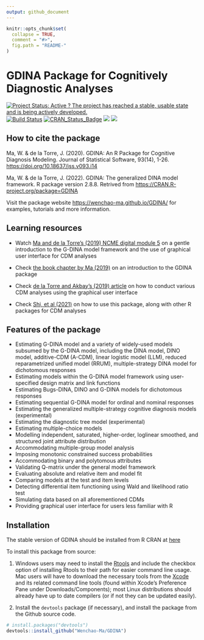 ```yaml
---
output: github_document
---
```


<!-- README.md is generated from README.Rmd. Please edit that file -->

```r
knitr::opts_chunk$set(
  collapse = TRUE,
  comment = "#>",
  fig.path = "README-"
)
```

# GDINA Package for Cognitively Diagnostic Analyses

[![Project Status: Active ? The project has reached a stable, usable state and is being actively developed.](https://www.repostatus.org/badges/latest/active.svg)](https://www.repostatus.org/)
[![Build Status](https://travis-ci.org/Wenchao-Ma/GDINA.svg?branch=master)](https://travis-ci.org/Wenchao-Ma/GDINA)
[![CRAN_Status_Badge](http://www.r-pkg.org/badges/version/GDINA)](https://cran.r-project.org/package=GDINA)
[![](https://cranlogs.r-pkg.org/badges/GDINA?color=brightgreen)](https://cran.r-project.org/package=GDINA)
[![](http://cranlogs.r-pkg.org/badges/grand-total/GDINA?color=green)](https://cran.r-project.org/package=GDINA)

## How to cite the package

Ma, W. & de la Torre, J. (2020). GDINA: An R Package for Cognitive Diagnosis Modeling. Journal of
Statistical Software, 93(14), 1-26. [https://doi.org/10.18637/jss.v093.i14](https://doi.org/10.18637/jss.v093.i14)

Ma, W. & de la Torre, J. (2022). GDINA: The generalized DINA model framework. R package version 2.8.8. Retrived from [https://CRAN.R-project.org/package=GDINA](https://CRAN.R-project.org/package=GDINA)

Visit the package website [https://wenchao-ma.github.io/GDINA/](https://wenchao-ma.github.io/GDINA/) for examples, tutorials and more information.

## Learning resources

* Watch [Ma and de la Torre's (2019) NCME digital module 5](https://ncme.elevate.commpartners.com/) on a gentle introduction to the G-DINA model framework and the use of graphical user interface for CDM analyses

* Check [the book chapter by Ma (2019)](https://doi.org/10.1007/978-3-030-05584-4_29) on an introduction to the GDINA package

* Check [de la Torre and Akbay's (2019) article](https://ejer.com.tr/) on how to conduct various CDM analyses using the graphical user interface

* Check [Shi, et al (2021)](https://doi.org/10.3390/psych3040052) on how to use this package, along with other R packages for CDM analyses

## Features of the package

*  Estimating G-DINA model and a variety of widely-used models subsumed by the G-DINA model, including the DINA model, DINO model, additive-CDM (A-CDM), linear logistic model (LLM), reduced reparametrized unified model (RRUM), multiple-strategy DINA model for dichotomous responses
*  Estimating models within the G-DINA model framework using user-specified design matrix and link functions
*  Estimating Bugs-DINA, DINO and G-DINA models for dichotomous responses
*  Estimating sequential G-DINA model for ordinal and nominal responses
*  Estimating the generalized multiple-strategy cognitive diagnosis models (experimental)
*  Estimating the diagnostic tree model (experimental)
*  Estimating multiple-choice models
*  Modelling independent, saturated, higher-order, loglinear smoothed, and structured joint attribute distribution
*  Accommodating multiple-group model analysis
*  Imposing monotonic constrained success probabilities
*  Accommodating binary and polytomous attributes
*  Validating Q-matrix under the general model framework
*  Evaluating absolute and relative item and model fit
*  Comparing models at the test and item levels
*  Detecting differential item functioning using Wald and likelihood ratio test
*  Simulating data based on all aforementioned CDMs
*  Providing graphical user interface for users less familiar with R


## Installation


The stable version of GDINA should be installed from R CRAN at [here](https://CRAN.R-project.org/package=GDINA)

To install this package from source:

1) Windows users may need to install the
   [Rtools](https://CRAN.R-project.org/bin/windows/Rtools/) and include the checkbox option of installing Rtools to their path for 
   easier command line usage. Mac users will have to
   download the necessary tools from the [Xcode](https://apps.apple.com/ca/app/xcode/id497799835?mt=12) and its
   related command line tools (found within Xcode's Preference Pane under Downloads/Components); most Linux
   distributions should already have up to date compilers (or if not they can be updated easily). 

2) Install the `devtools` package (if necessary), and install the package from the Github source code.

```r
# install.packages("devtools")
devtools::install_github("Wenchao-Ma/GDINA")
```





